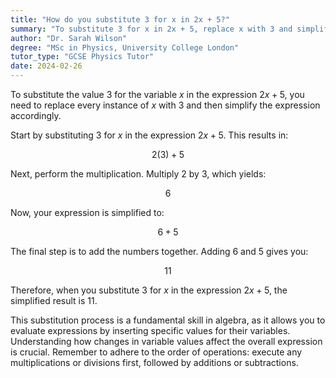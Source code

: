 ```yaml
---
title: "How do you substitute 3 for x in 2x + 5?"
summary: "To substitute 3 for x in 2x + 5, replace x with 3 and simplify the expression."
author: "Dr. Sarah Wilson"
degree: "MSc in Physics, University College London"
tutor_type: "GCSE Physics Tutor"
date: 2024-02-26
---
```


To substitute the value $3$ for the variable $x$ in the expression $2x + 5$, you need to replace every instance of $x$ with $3$ and then simplify the expression accordingly.

Start by substituting $3$ for $x$ in the expression $2x + 5$. This results in:

$$
2(3) + 5
$$

Next, perform the multiplication. Multiply $2$ by $3$, which yields:

$$
6
$$

Now, your expression is simplified to:

$$
6 + 5
$$

The final step is to add the numbers together. Adding $6$ and $5$ gives you:

$$
11
$$

Therefore, when you substitute $3$ for $x$ in the expression $2x + 5$, the simplified result is $11$.

This substitution process is a fundamental skill in algebra, as it allows you to evaluate expressions by inserting specific values for their variables. Understanding how changes in variable values affect the overall expression is crucial. Remember to adhere to the order of operations: execute any multiplications or divisions first, followed by additions or subtractions.
    